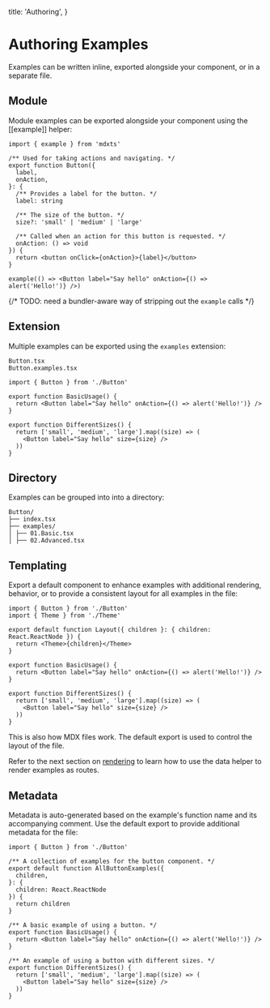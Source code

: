   title: 'Authoring',
}

# Authoring Examples

Examples can be written inline, exported alongside your component, or in a separate file.

## Module

Module examples can be exported alongside your component using the [[example]] helper:

```tsx filename="Button.tsx"
import { example } from 'mdxts'

/** Used for taking actions and navigating. */
export function Button({
  label,
  onAction,
}: {
  /** Provides a label for the button. */
  label: string

  /** The size of the button. */
  size?: 'small' | 'medium' | 'large'

  /** Called when an action for this button is requested. */
  onAction: () => void
}) {
  return <button onClick={onAction}>{label}</button>
}

example(() => <Button label="Say hello" onAction={() => alert('Hello!')} />)
```

{/* TODO: need a bundler-aware way of stripping out the `example` calls */}

## Extension

Multiple examples can be exported using the `examples` extension:

```
Button.tsx
Button.examples.tsx
```

```tsx
import { Button } from './Button'

export function BasicUsage() {
  return <Button label="Say hello" onAction={() => alert('Hello!')} />
}

export function DifferentSizes() {
  return ['small', 'medium', 'large'].map((size) => (
    <Button label="Say hello" size={size} />
  ))
}
```

## Directory

Examples can be grouped into into a directory:

```
Button/
├── index.tsx
├── examples/
│ ├── 01.Basic.tsx
│ ├── 02.Advanced.tsx
```

## Templating

Export a default component to enhance examples with additional rendering, behavior, or to provide a consistent layout for all examples in the file:

```tsx highlight="4-10"
import { Button } from './Button'
import { Theme } from './Theme'

export default function Layout({ children }: { children: React.ReactNode }) {
  return <Theme>{children}</Theme>
}

export function BasicUsage() {
  return <Button label="Say hello" onAction={() => alert('Hello!')} />
}

export function DifferentSizes() {
  return ['small', 'medium', 'large'].map((size) => (
    <Button label="Say hello" size={size} />
  ))
}
```

<Note>
  This is also how MDX files work. The default export is used to control the
  layout of the file.
</Note>

Refer to the next section on [rendering](./02.rendering.mdx) to learn how to use the data helper to render examples as routes.

## Metadata

Metadata is auto-generated based on the example's function name and its accompanying comment. Use the default export to provide additional metadata for the file:

```tsx highlight="3-4,12-13,22-23"
import { Button } from './Button'

/** A collection of examples for the button component. */
export default function AllButtonExamples({
  children,
}: {
  children: React.ReactNode
}) {
  return children
}

/** A basic example of using a button. */
export function BasicUsage() {
  return <Button label="Say hello" onAction={() => alert('Hello!')} />
}

/** An example of using a button with different sizes. */
export function DifferentSizes() {
  return ['small', 'medium', 'large'].map((size) => (
    <Button label="Say hello" size={size} />
  ))
}
```

